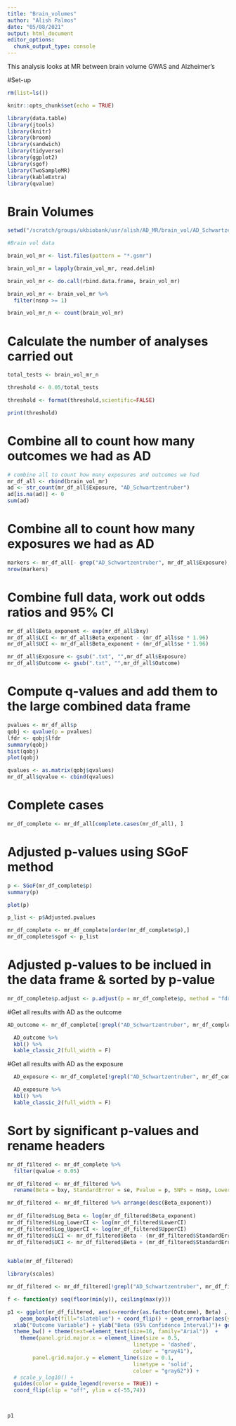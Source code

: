 ```yaml
---
title: "Brain_volumes"
author: "Alish Palmos"
date: "05/08/2021"
output: html_document
editor_options: 
  chunk_output_type: console
---
```


This analysis looks at MR between brain volume GWAS and Alzheimer's

#Set-up
```r
rm(list=ls())
```

```r
knitr::opts_chunk$set(echo = TRUE)
```

```r
library(data.table)
library(jtools)
library(knitr)
library(broom)
library(sandwich)
library(tidyverse)
library(ggplot2)
library(sgof)
library(TwoSampleMR)
library(kableExtra)
library(qvalue)

```

# Brain Volumes
```r

setwd("/scratch/groups/ukbiobank/usr/alish/AD_MR/brain_vol/AD_Schwartzentruber/") 

#Brain vol data

brain_vol_mr <- list.files(pattern = "*.gsmr")

brain_vol_mr = lapply(brain_vol_mr, read.delim)

brain_vol_mr <- do.call(rbind.data.frame, brain_vol_mr)

brain_vol_mr <- brain_vol_mr %>%
  filter(nsnp >= 1)

brain_vol_mr_n <- count(brain_vol_mr)

```

# Calculate the number of analyses carried out
```r

total_tests <- brain_vol_mr_n

threshold <- 0.05/total_tests

threshold <- format(threshold,scientific=FALSE)

print(threshold)
```

# Combine all to count how many outcomes we had as AD
```r
# combine all to count how many exposures and outcomes we had
mr_df_all <- rbind(brain_vol_mr)
ad <- str_count(mr_df_all$Exposure, "AD_Schwartzentruber")
ad[is.na(ad)] <- 0
sum(ad)
```

# Combine all to count how many exposures we had as AD
```r
markers <- mr_df_all[- grep("AD_Schwartzentruber", mr_df_all$Exposure),]
nrow(markers)
```

# Combine full data, work out odds ratios and 95% CI
```r

mr_df_all$Beta_exponent <- exp(mr_df_all$bxy)
mr_df_all$LCI <- mr_df_all$Beta_exponent - (mr_df_all$se * 1.96)
mr_df_all$UCI <- mr_df_all$Beta_exponent + (mr_df_all$se * 1.96)

mr_df_all$Exposure <- gsub(".txt", "",mr_df_all$Exposure)
mr_df_all$Outcome <- gsub(".txt", "",mr_df_all$Outcome)
```

# Compute q-values and add them to the large combined data frame
```r
pvalues <- mr_df_all$p
qobj <- qvalue(p = pvalues)
lfdr <- qobj$lfdr
summary(qobj)
hist(qobj)
plot(qobj)

qvalues <- as.matrix(qobj$qvalues)
mr_df_all$qvalue <- cbind(qvalues)
```

# Complete cases
```r
mr_df_complete <- mr_df_all[complete.cases(mr_df_all), ]
```

# Adjusted p-values using SGoF method
```r
p <- SGoF(mr_df_complete$p)
summary(p)

plot(p)

p_list <- p$Adjusted.pvalues

mr_df_complete <- mr_df_complete[order(mr_df_complete$p),]
mr_df_complete$sgof <- p_list
```

# Adjusted p-values to be inclued in the data frame & sorted by p-value
```r
mr_df_complete$p.adjust <- p.adjust(p = mr_df_complete$p, method = "fdr")
```

#Get all results with AD as the outcome 
```r

AD_outcome <- mr_df_complete[!grepl("AD_Schwartzentruber", mr_df_complete$Exposure),]

  AD_outcome %>%
  kbl() %>%
  kable_classic_2(full_width = F)
```

#Get all results with AD as the exposure 
```r
  
  AD_exposure <- mr_df_complete[!grepl("AD_Schwartzentruber", mr_df_complete$Outcome),]

  AD_exposure %>%
  kbl() %>%
  kable_classic_2(full_width = F)
```

# Sort by significant p-values and rename headers
```r
mr_df_filtered <- mr_df_complete %>%
  filter(qvalue < 0.05) 

mr_df_filtered <- mr_df_filtered %>%
  rename(Beta = bxy, StandardError = se, Pvalue = p, SNPs = nsnp, LowerCI = LCI, UpperCI =  UCI, AdjustedPvalue = p.adjust)

mr_df_filtered <- mr_df_filtered %>% arrange(desc(Beta_exponent))
     
mr_df_filtered$Log_Beta <- log(mr_df_filtered$Beta_exponent) 
mr_df_filtered$Log_LowerCI <- log(mr_df_filtered$LowerCI) 
mr_df_filtered$Log_UpperCI <- log(mr_df_filtered$UpperCI) 
mr_df_filtered$LCI <- mr_df_filtered$Beta - (mr_df_filtered$StandardError * 1.96)
mr_df_filtered$UCI <- mr_df_filtered$Beta + (mr_df_filtered$StandardError * 1.96)

                                        
kable(mr_df_filtered)                                

```

```r

library(scales)

mr_df_filtered <- mr_df_filtered[!grepl("AD_Schwartzentruber", mr_df_filtered$Outcome),]

f <- function(y) seq(floor(min(y)), ceiling(max(y)))

p1 <- ggplot(mr_df_filtered, aes(x=reorder(as.factor(Outcome), Beta) , y=Beta)) + 
    geom_boxplot(fill="slateblue") + coord_flip() + geom_errorbar(aes(ymax = UCI, ymin = LCI))+ ggtitle("Exposure - Alzheimer's") +
  xlab("Outcome Variable") + ylab("Beta (95% Confidence Interval)")+ geom_hline(yintercept=0, linetype="dashed", color = "red") + 
  theme_bw() + theme(text=element_text(size=16, family="Arial"))  +
    theme(panel.grid.major.x = element_line(size = 0.5,
                                        linetype = 'dashed',
                                        colour = "gray41"),
        panel.grid.major.y = element_line(size = 0.1, 
                                        linetype = 'solid', 
                                        colour = "gray62")) +
  # scale_y_log10() +
  guides(color = guide_legend(reverse = TRUE)) +
  coord_flip(clip = "off", ylim = c(-55,74)) 


  
p1  

```

